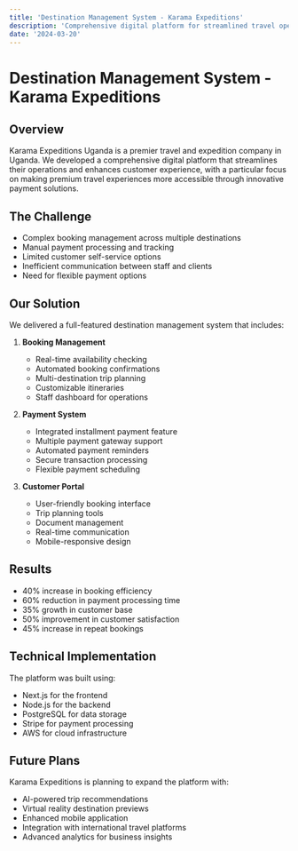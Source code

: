 ```yaml
---
title: 'Destination Management System - Karama Expeditions'
description: 'Comprehensive digital platform for streamlined travel operations'
date: '2024-03-20'
---
```


# Destination Management System - Karama Expeditions

## Overview

Karama Expeditions Uganda is a premier travel and expedition company in Uganda. We developed a comprehensive digital platform that streamlines their operations and enhances customer experience, with a particular focus on making premium travel experiences more accessible through innovative payment solutions.

## The Challenge

- Complex booking management across multiple destinations
- Manual payment processing and tracking
- Limited customer self-service options
- Inefficient communication between staff and clients
- Need for flexible payment options

## Our Solution

We delivered a full-featured destination management system that includes:

1. **Booking Management**
   - Real-time availability checking
   - Automated booking confirmations
   - Multi-destination trip planning
   - Customizable itineraries
   - Staff dashboard for operations

2. **Payment System**
   - Integrated installment payment feature
   - Multiple payment gateway support
   - Automated payment reminders
   - Secure transaction processing
   - Flexible payment scheduling

3. **Customer Portal**
   - User-friendly booking interface
   - Trip planning tools
   - Document management
   - Real-time communication
   - Mobile-responsive design

## Results

- 40% increase in booking efficiency
- 60% reduction in payment processing time
- 35% growth in customer base
- 50% improvement in customer satisfaction
- 45% increase in repeat bookings

## Technical Implementation

The platform was built using:
- Next.js for the frontend
- Node.js for the backend
- PostgreSQL for data storage
- Stripe for payment processing
- AWS for cloud infrastructure

## Future Plans

Karama Expeditions is planning to expand the platform with:
- AI-powered trip recommendations
- Virtual reality destination previews
- Enhanced mobile application
- Integration with international travel platforms
- Advanced analytics for business insights 